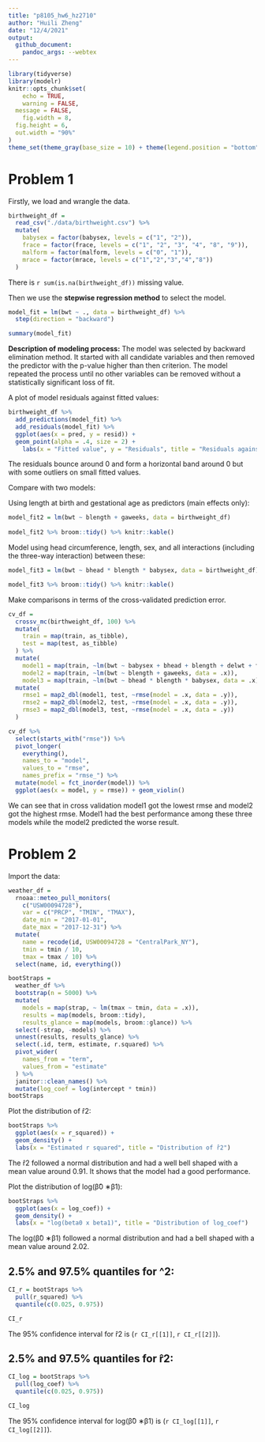 ```yaml
---
title: "p8105_hw6_hz2710"
author: "Huili Zheng"
date: "12/4/2021"
output: 
  github_document:
    pandoc_args: --webtex
---
```


```r
library(tidyverse)
library(modelr)
knitr::opts_chunk$set(
	echo = TRUE,
	warning = FALSE,
  message = FALSE,
	fig.width = 8, 
  fig.height = 6,
  out.width = "90%"
)
theme_set(theme_gray(base_size = 10) + theme(legend.position = "bottom"))
```

# Problem 1

Firstly, we load and wrangle the data.

```r
birthweight_df = 
  read_csv("./data/birthweight.csv") %>%
  mutate(
    babysex = factor(babysex, levels = c("1", "2")),
    frace = factor(frace, levels = c("1", "2", "3", "4", "8", "9")),
    malform = factor(malform, levels = c("0", "1")),
    mrace = factor(mrace, levels = c("1","2","3","4","8"))
  ) 
```

There is `r sum(is.na(birthweight_df))` missing value.

Then we use the **stepwise regression method** to select the model.

```r
model_fit = lm(bwt ~ ., data = birthweight_df) %>%
  step(direction = "backward")

summary(model_fit)
```

**Description of modeling process:** The model was selected by backward elimination method. It started with all candidate variables and then removed the predictor with the p-value higher than then criterion. The model repeated the process until no other variables can be removed without a statistically significant loss of fit.

A plot of model residuals against fitted values:

```r
birthweight_df %>%
  add_predictions(model_fit) %>%
  add_residuals(model_fit) %>%
  ggplot(aes(x = pred, y = resid)) +
  geom_point(alpha = .4, size = 2) +
    labs(x = "Fitted value", y = "Residuals", title = "Residuals against fitted values")
```

The residuals bounce around 0 and form a horizontal band around 0 but with some outliers on small fitted values.

Compare with two models:

Using length at birth and gestational age as predictors (main effects only):

```r
model_fit2 = lm(bwt ~ blength + gaweeks, data = birthweight_df)
 
model_fit2 %>% broom::tidy() %>% knitr::kable()
```

Model using head circumference, length, sex, and all interactions (including the three-way interaction) between these:

```r
model_fit3 = lm(bwt ~ bhead * blength * babysex, data = birthweight_df)

model_fit3 %>% broom::tidy() %>% knitr::kable()
```

Make comparisons in terms of the cross-validated prediction error.

```r
cv_df = 
  crossv_mc(birthweight_df, 100) %>%
  mutate(
    train = map(train, as_tibble),
    test = map(test, as_tibble)
  ) %>%
  mutate(
    model1 = map(train, ~lm(bwt ~ babysex + bhead + blength + delwt + fincome + gaweeks + mheight + mrace + parity + ppwt + smoken, data = .x)),
    model2 = map(train, ~lm(bwt ~ blength + gaweeks, data = .x)),
    model3 = map(train, ~lm(bwt ~ bhead * blength * babysex, data = .x))) %>%
  mutate(
    rmse1 = map2_dbl(model1, test, ~rmse(model = .x, data = .y)),
    rmse2 = map2_dbl(model2, test, ~rmse(model = .x, data = .y)),
    rmse3 = map2_dbl(model3, test, ~rmse(model = .x, data = .y))
  )
```

```r
cv_df %>%
  select(starts_with("rmse")) %>%
  pivot_longer(
    everything(),
    names_to = "model",
    values_to = "rmse",
    names_prefix = "rmse_") %>%
  mutate(model = fct_inorder(model)) %>%
  ggplot(aes(x = model, y = rmse)) + geom_violin()
```

We can see that in cross validation model1 got the lowest rmse and model2 got the highest rmse. Model1 had the best performance among these three models while the model2 predicted the worse result.

# Problem 2

Import the data:

```r
weather_df = 
  rnoaa::meteo_pull_monitors(
    c("USW00094728"),
    var = c("PRCP", "TMIN", "TMAX"), 
    date_min = "2017-01-01",
    date_max = "2017-12-31") %>%
  mutate(
    name = recode(id, USW00094728 = "CentralPark_NY"),
    tmin = tmin / 10,
    tmax = tmax / 10) %>%
  select(name, id, everything())
```

```r
bootStraps = 
  weather_df %>%
  bootstrap(n = 5000) %>%
  mutate(
    models = map(strap, ~ lm(tmax ~ tmin, data = .x)),
    results = map(models, broom::tidy),
    results_glance = map(models, broom::glance)) %>%
  select(-strap, -models) %>%
  unnest(results, results_glance) %>%
  select(.id, term, estimate, r.squared) %>%
  pivot_wider(
    names_from = "term",
    values_from = "estimate"
  ) %>%
  janitor::clean_names() %>%
  mutate(log_coef = log(intercept * tmin))
bootStraps
```

Plot the distribution of r̂2:

```r
bootStraps %>%
  ggplot(aes(x = r_squared)) +
  geom_density() +
  labs(x = "Estimated r squared", title = "Distribution of r̂2")
```

The r̂2 followed a normal distribution and had a well bell shaped with a mean value around 0.91. It shows that the model had a good performance.

Plot the distribution of log(β̂0 ∗β1):
```r
bootStraps %>%
  ggplot(aes(x = log_coef)) +
  geom_density() +
  labs(x = "log(beta0 x beta1)", title = "Distribution of log_coef")
```

The log(β̂0 ∗β1) followed a normal distribution and had a bell shaped with a mean value around 2.02.

## 2.5% and 97.5% quantiles for \hat{r}^2:

```r
CI_r = bootStraps %>%
  pull(r_squared) %>%
  quantile(c(0.025, 0.975))

CI_r
```

The 95% confidence interval for  r̂2 is (`r CI_r[[1]]`, `r CI_r[[2]]`).

## 2.5% and 97.5% quantiles for r̂2:

```r
CI_log = bootStraps %>%
  pull(log_coef) %>%
  quantile(c(0.025, 0.975))

CI_log
```

The 95% confidence interval for  log(β̂0 ∗β1) is (`r CI_log[[1]]`, `r CI_log[[2]]`).
